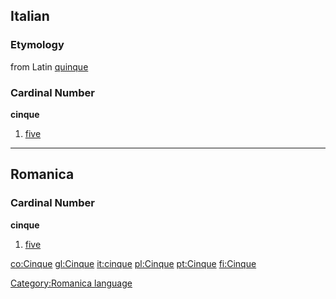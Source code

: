 ==Italian==
===Etymology===
from Latin [[quinque]]

===Cardinal Number===
'''cinque'''

# [[five]]
----
==Romanica==
[[Category:Romanica language]]
===Cardinal Number===
'''cinque'''

# [[five]]

[[co:Cinque]]
[[gl:Cinque]]
[[it:cinque]]
[[pl:Cinque]]
[[pt:Cinque]]
[[fi:Cinque]]